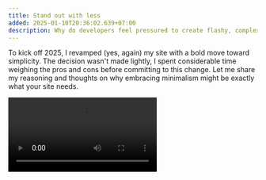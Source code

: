 ```yaml
---
title: Stand out with less
added: 2025-01-10T20:36:02.639+07:00
description: Why do developers feel pressured to create flashy, complex portfolios? In this post, I share my journey of simplifying my portfolio site and why embracing minimalism might be the key to making your work truly stand out.
---
```


To kick off 2025, I revamped (yes, again) my site with a bold move toward simplicity. The decision wasn't made lightly, I spent considerable time weighing the pros and cons before committing to this change. Let me share my reasoning and thoughts on why embracing minimalism might be exactly what your site needs.

<Video src={vinhDev2025} extended videoClass="rounded shadow-lg" />

In today's web landscape, we're bombarded with flashy animations, bold colors, and complex layouts. It's easy to fall into the trap of thinking that more equals better. But what if the key to standing out as a web developer isn't about adding more, but rather being less? While some might dismiss minimalist design as just another trend, its clean lines, thoughtful use of space, and focus on functionality can be a powerful way to showcase your skills and professionalism.

## Why it matters

While the title promises to help you "stand out with less," simplicity offers more than just differentiation, it's a strategic advantage:

A minimalist approach naturally improves user experience by making your site both easy to navigate and quick to load. When it's free from distractions, your content takes center stage. This intentional restraint forces you to prioritize quality over quantity, ensuring every element serves a clear purpose. The result? A site that not only highlights your best content but demonstrates your ability to make thoughtful design decisions.

## Key elements

Minimalist design transcends the simple act of removing clutter, it's about making intentional choices that create a clean, functional, and visually appealing site. Here are the core elements to focus on:

### Whitespace

My revamped site embraces abundant whitespace, which often draws criticism for being "wasted space." But whitespace isn't exactly empty, it's a powerful tool that guides users' attention to what truly matters. Think of it as the breathing room that allows your content to shine.

### Typography

Go with one or two clean, readable fonts that align with your personal brand. Typography sets the tone for your entire site, so select fonts that not only look good but also reflect your professional identity.

### Color palette

Embrace restraint in your color choices. A monochromatic or muted palette can create a sleek, modern aesthetic while maintaining focus on your projects. Remember: sometimes the most impactful designs use the fewest colors.

### Imagery and icons

Every visual element should earn its place. Use high-quality images and icons sparingly, ensuring they enhance rather than distract from your content. See these elements as careful accents in a well-composed space.

## How minimalism helps you stand out

Minimalism offers several distinct advantages:

- **Showcases Technical Skill:** Yes, you heard it right. Creating a simple, functional design requires clean, efficient code. It demonstrates your ability to solve problems without unnecessary complexity, a skill highly valued by employers.

- **Reflects Professionalism:** A clutter-free portfolio signals maturity and confidence. It shows potential employers and clients that you understand the importance of intentional design decisions and prioritize quality over quantity.

- **Enhances Memorability:** In a sea of flashy websites, a minimalist design that's easy to navigate and visually cohesive becomes memorable for all the right reasons.

Some might argue that a portfolio needs flash and complexity to showcase technical prowess. However, complexity often comes at the cost of usability and performance. I've experienced this firsthand, I once visited a portfolio site that used generative art as a background. While visually impressive, it caused devices with limited computing power to slow to a crawl. A slow, confusing website can leave a lasting negative impression, while minimalism demonstrates both restraint and technical skill, proving you can create something impactful with less. Think of it like a chef: anyone can add every spice in the kitchen, but it takes true skill to create a dish that's simple yet unforgettable, in a good way.

This journey toward simplicity wasn't entirely my own revelation. I found inspiration in a tech influencer I follow who, over the years, progressively simplified his site until it reached an almost stark minimalism. Watching this evolution sparked my own reflection on what truly matters in web design. And simplicity, in fact, isn't about doing less, it's about doing more with less. In a world where everyone is trying to add more, sometimes the boldest move is to subtract.
